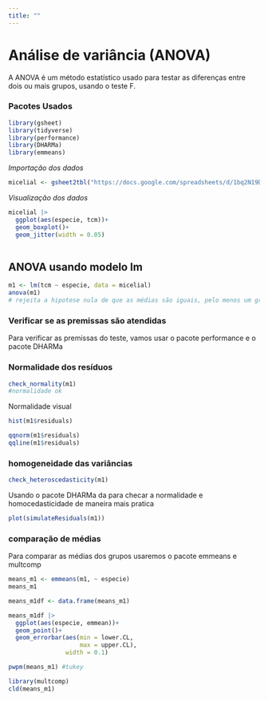 ```yaml
---
title: ""
---
```


# Análise de variância (ANOVA)

A ANOVA é um método estatístico usado para testar as diferenças entre dois ou mais grupos, usando o teste F.

### Pacotes Usados
```r
library(gsheet)
library(tidyverse)
library(performance)
library(DHARMa)
library(emmeans)
```


*Importação dos dados*

```r
micelial <- gsheet2tbl("https://docs.google.com/spreadsheets/d/1bq2N19DcZdtax2fQW9OHSGMR0X2__Z9T/edit#gid=959387827")
```

*Visualização dos dados*

```r
micelial |> 
  ggplot(aes(especie, tcm))+
  geom_boxplot()+
  geom_jitter(width = 0.05)
  
```

## ANOVA usando modelo lm

```r
m1 <- lm(tcm ~ especie, data = micelial)
anova(m1)
# rejeita a hipotese nula de que as médias são iguais, pelo menos um grupo difere dos demais grupos.
```

### Verificar se as premissas são atendidas

Para verificar as premissas do teste, vamos usar o pacote performance e o pacote DHARMa

### Normalidade dos resíduos

```r
check_normality(m1)
#normalidade ok
```

Normalidade visual

```r
hist(m1$residuals)

qqnorm(m1$residuals)
qqline(m1$residuals)
```

### homogeneidade das variâncias

```r
check_heteroscedasticity(m1)
```

Usando o pacote DHARMa da para checar a normalidade e homocedasticidade de maneira mais pratica

```r
plot(simulateResiduals(m1))
```

### comparação de médias

Para comparar as médias dos grupos usaremos o pacote emmeans e multcomp

```r

means_m1 <- emmeans(m1, ~ especie)
means_m1

means_m1df <- data.frame(means_m1)

means_m1df |> 
  ggplot(aes(especie, emmean))+
  geom_point()+
  geom_errorbar(aes(min = lower.CL,
                    max = upper.CL),
                width = 0.1)

pwpm(means_m1) #tukey

library(multcomp)
cld(means_m1)


```
